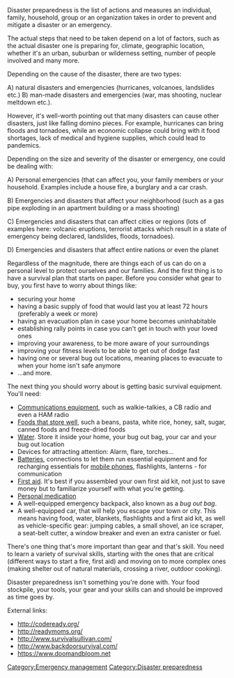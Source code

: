 Disaster preparedness is the list of actions and measures an individual, family, household, group or an organization takes in order to prevent and mitigate a disaster or an emergency.

The actual steps that need to be taken depend on a lot of factors, such as the actual disaster one is preparing for, climate, geographic location, whether it's an urban, suburban or wilderness setting, number of people involved and many more.

Depending on the cause of the disaster, there are two types:

A) natural disasters and emergencies (hurricanes, volcanoes, landslides etc.)
B) man-made disasters and emergencies (war, mas shooting, nuclear meltdown etc.).

However, it's well-worth pointing out that many disasters can cause other disasters, just like falling domino pieces. For example, hurricanes can bring floods and tornadoes, while an economic collapse could bring with it food shortages, lack of medical and hygiene supplies, which could lead to pandemics.

Depending on the size and severity of the disaster or emergency, one could be dealing with:

A) Personal emergencies (that can affect you, your family members or your household. Examples include a house fire, a burglary and a car crash.

B) Emergencies and disasters that affect your neighborhood (such as a gas pipe exploding in an apartment building or a mass shooting)

C) Emergencies and disasters that can affect cities or regions (lots of examples here: volcanic eruptions, terrorist attacks which result in a state of emergency being declared, landslides, floods, tornadoes).

D) Emergencies and disasters that affect entire nations or even the planet

Regardless of the magnitude, there are things each of us can do on a personal level to protect ourselves and our families. And the first thing is to have a survival plan that starts on paper. Before you consider what gear to buy, you first have to worry about things like:

* securing your home
* having a basic supply of food that would last you at least 72 hours (preferably a week or more)
* having an evacuation plan in case your home becomes uninhabitable
* establishing rally points in case you can't get in touch with your loved ones
* improving your awareness, to be more aware of your surroundings
* improving your fitness levels to be able to get out of dodge fast
* having one or several bug out locations, meaning places to evacuate to when your home isn't safe anymore
* ...and more.

The next thing you should worry about is getting basic survival equipment. You'll need:

* [[Communications equipment]], such as walkie-talkies, a CB radio and even a HAM radio
* [[Foods that store well]], such a beans, pasta, white rice, honey, salt, sugar, canned foods and freeze-dried foods
* [[Water]]. Store it inside your home, your bug out bag, your car and your bug out location
* Devices for attracting attention: Alarm, flare, torches...
* [[Batteries]], connections to let them run essential equipment and for recharging essentials for [[mobile phones]], flashlights, lanterns - for communication
* [[First aid]]. It's best if you assembled your own first aid kit, not just to save money but to familiarize yourself with what you're getting. 
* [[Personal medication]]
* A well-equipped emergency backpack, also known as a ''bug out bag''.
* A well-equipped car, that will help you escape your town or city. This means having food, water, blankets, flashlights and a first aid kit, as well as vehicle-specific gear: jumping cables, a small shovel, an ice scraper, a seat-belt cutter, a window breaker and even an extra canister or fuel.

There's one thing that's more important than gear and that's skill. You need to learn a variety of survival skills, starting with the ones that are critical (different ways to start a fire, first aid) and moving on to more complex ones (making shelter out of natural materials, crossing a river, outdoor cooking).

Disaster preparedness isn't something you're done with. Your food stockpile, your tools, your gear and your skills can and should be improved as time goes by.

{{stub}}

External links:

* http://codeready.org/
* http://readymoms.org/
* http://www.survivalsullivan.com/
* http://www.backdoorsurvival.com/
* https://www.doomandbloom.net

[[Category:Emergency management]]
[[Category:Disaster preparedness]]